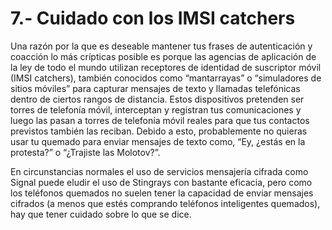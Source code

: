 # 7.- Cuidado con los IMSI catchers {-}

Una razón por la que es deseable mantener tus frases de autenticación y
coacción lo más crípticas posible es porque las agencias de aplicación de la
ley de todo el mundo utilizan receptores de identidad de suscriptor móvil
(IMSI catchers), también conocidos como "mantarrayas" o "simuladores de
sitios móviles" para capturar mensajes de texto y llamadas telefónicas dentro
de ciertos rangos de distancia. Estos dispositivos pretenden ser torres de
telefonía móvil, interceptan y registran tus comunicaciones y luego las pasan
a torres de telefonía móvil reales para que tus contactos previstos también las
reciban. Debido a esto, probablemente no quieras usar tu quemado para enviar
mensajes de texto como, "Ey, ¿estás en la protesta?" o "¿Trajiste las
Molotov?".

En circunstancias normales el uso de servicios mensajería cifrada como
Signal puede eludir el uso de Stingrays con bastante eficacia, pero como los
teléfonos quemados no suelen tener la capacidad de enviar mensajes cifrados
(a menos que estés comprando teléfonos inteligentes quemados), hay que
tener cuidado sobre lo que se dice.